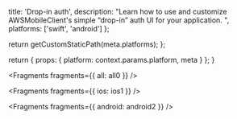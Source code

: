 
  title: 'Drop-in auth',
  description:
    "Learn how to use and customize AWSMobileClient's simple “drop-in” auth UI for your application. ",
  platforms: ['swift', 'android']
};

  return getCustomStaticPath(meta.platforms);
};

  return {
    props: {
      platform: context.params.platform,
      meta
    }
  };
}


<Fragments fragments={{ all: all0 }} />


<Fragments fragments={{ ios: ios1 }} />


<Fragments fragments={{ android: android2 }} />
